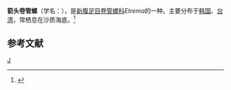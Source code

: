 {{Speciesbox 
| taxon = Etrema subauriformis
| authority = E. A. Smith, 1879
| image = Naturalis Biodiversity Center - RMNH.MOL.218719 - Etrema subauriformis (Smith, 1879) - Clathurellidae - Mollusc shell.jpeg
}}
'''箭头卷管螺'''（学名：''{{lang|la|Etrema subauriformis}}''），是[[新腹足目|新腹足目]][[卷管螺科|卷管螺科]]''Etrema''的一种。主要分布于[[韩国|韩国]]、[[台湾|台湾]]，常栖息在沙质海底。<ref>{{cite web|url=http://shell.sinica.edu.tw/chinese/shellbase_detail.php?science_no=3109|title=国际贝库：箭头卷管螺|publisher=台湾贝类资料库|accessdate=2009-08-11|archive-date=2016-03-04|archive-url=https://web.archive.org/web/20160304104523/http://shell.sinica.edu.tw/chinese/shellbase_detail.php?science_no=3109|dead-url=no}}</ref>

== 参考文献 ==
{{reflist}}
{{Taxonbar}}

[[Category:捲管螺科|J]]